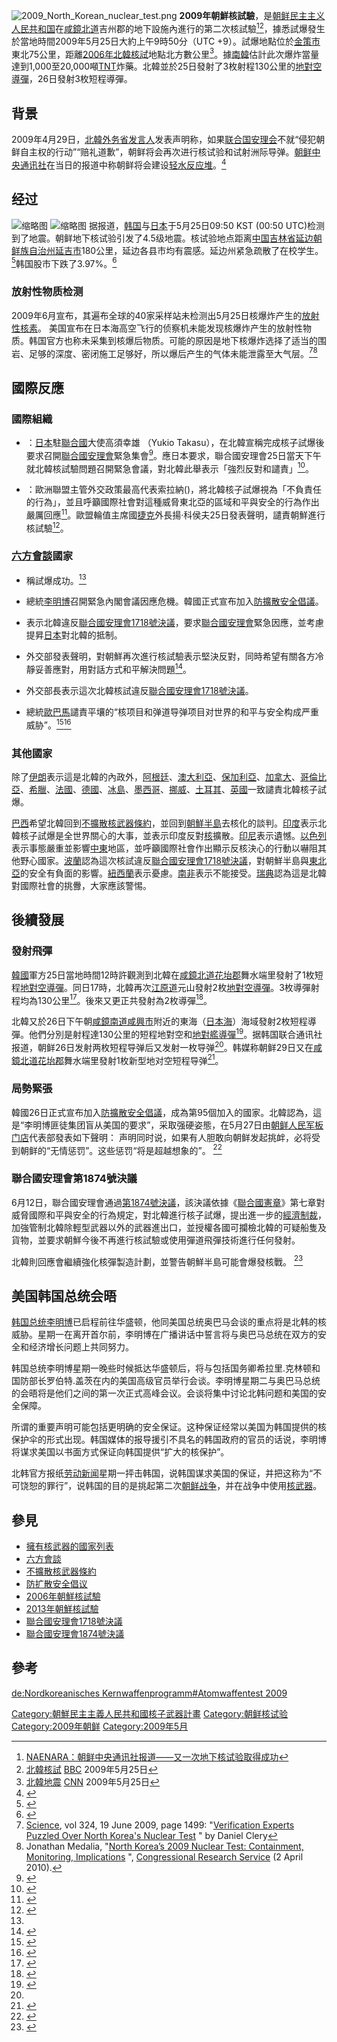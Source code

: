 {{NoteTA
|T=zh-cn:2009年朝鲜核试验; zh-tw:2009年北韓核子試爆; zh-hk:2009年北韓核試驗; zh-sg:2009年朝鲜核试验;
|G1=Earthquake
|1=zh-cn:朝鲜; zh-tw:北韓; zh-hk:北韓; zh-sg:朝鲜;
|2=zh-cn:核试验; zh-tw:核子試爆; zh-hk:核試驗; zh-sg:核试验;
|3=zh-cn:朝鲜人民军; zh-tw:朝鮮人民軍; zh-hk:朝鮮人民軍; zh-sg:朝鲜人民军;
|4=zh-cn:朝鲜民主主义人民共和国; zh-tw:朝鮮民主主義人民共和國; zh-hk:朝鮮民主主義人民共和國; zh-sg:朝鲜民主主义人民共和国;
|5=zh-hans:南朝鲜; zh-hant:南朝鮮;
|6=zh-hans:朝鲜西海; zh-hant:朝鮮西海;
}}
{{核試模板
|名稱 = 2009年朝鲜核试验
|圖片 = 2009_North_Korean_nuclear_test.png
|图片宽度= 200px
|照片說明 = 朝鲜再次进行核试验
|國家 = {{flagicon|PRK}} [[朝鲜|朝鲜]]
|試爆地 = {{coord|41.30|N|129.08|E|type:event_region:KP|display=inline,title}}<br>靠近[[吉州郡|吉州郡]]
|核試時期 = 2009年5月25日上午9时50分
|核爆次數 = 1
|核試性質 = 地下核试验
|引爆方法 = [[核裂变|核裂变]]
|最大當量 = 20,000吨
|前次核試 = [[2006年朝鲜核试验|2006年核试验]]
|後次核試 = [[2013年朝鲜核试验|2013年核试验]]
}}

[[File:2009_North_Korean_nuclear_test.png|thumb]]
{{DPRK WMD}}
'''2009年朝鮮核試驗'''，是[[朝鲜民主主义人民共和国|朝鲜民主主义人民共和国]]在[[咸鏡北道|咸鏡北道]]吉州郡的地下設施內進行的第二次核試驗<ref name="naenara">[http://www.naenara.kp/ch/news/news_view.php?0+18441 NAENARA：朝鲜中央通讯社报道——又一次地下核试验取得成功]{{dead link|date=2018年2月 |bot=InternetArchiveBot |fix-attempted=yes }}</ref><ref>[http://news.bbc.co.uk/2/hi/asia-pacific/8066615.stm 北韓核試] {{Wayback|url=http://news.bbc.co.uk/2/hi/asia-pacific/8066615.stm |date=20161123154242 }} [[BBC|BBC]] 2009年5月25日</ref>，據悉試爆發生於當地時間2009年5月25日大約上午9時50分（UTC +9）。試爆地點位於[[金策市|金策市]]東北75公里，距離[[2006年北韓核試|2006年北韓核試]]地點北方數公里<ref>[http://cnnwire.blogs.cnn.com/2009/05/24/earthquake-shakes-north-korea/ 北韓地震] {{Wayback|url=http://cnnwire.blogs.cnn.com/2009/05/24/earthquake-shakes-north-korea/ |date=20090528112342 }} [[CNN|CNN]] 2009年5月25日</ref>。據[[南韓|南韓]]估計此次爆炸當量達到1,000至20,000噸[[三硝基甲苯|TNT]]炸藥。北韓並於25日發射了3枚射程130公里的[[地對空導彈|地對空導彈]]，26日發射3枚短程導彈。

==背景==
{{main|朝鲜核問題}}
2009年4月29日，[[北韓|北韓]][[朝鲜外务省|外务省]][[发言人|发言人]]发表声明称，如果[[联合国安理会|联合国安理会]]不就“侵犯朝鲜自主权的行动”“赔礼道歉”，朝鲜将会再次进行核试验和试射洲际导弹。[[朝鲜中央通讯社|朝鲜中央通讯社]]在当日的报道中称朝鲜将会建设[[轻水反应堆|轻水反应堆]]。<ref>{{Cite web |url=http://news.ifeng.com/world/200904/0429_16_1132468.shtml |title=朝鲜要求安理会道歉否则将再进行核试验 |accessdate=2009-06-05 |archive-date=2020-06-16 |archive-url=https://web.archive.org/web/20200616213832/http://news.ifeng.com/world/200904/0429_16_1132468.shtml |dead-url=no }}</ref>

==经过==
[[File:Yongbyon,_disabled_nuclear_fuel_fabrication_facility.jpg|缩略图]]
[[File:Yongbyon,_disabled_nuclear_fuel_fabrication_facility_machine_shop.jpg|缩略图]]
据报道，[[韩国|韩国]]与[[日本|日本]]于5月25日09:50 KST (00:50 UTC)检测到了地震。朝鲜地下核试验引发了4.5级地震。核试验地点距离[[中国|中国]][[吉林省|吉林省]][[延边朝鲜族自治州|延边朝鲜族自治州]][[延吉市|延吉市]]180公里，延边各县市均有震感。延边州紧急疏散了在校学生。<ref>{{Cite web |url=http://news.sina.com.cn/o/2009-05-26/080115685676s.shtml |title=延边州紧急疏散学生 |accessdate=2009-06-05 |archive-date=2020-06-16 |archive-url=https://web.archive.org/web/20200616213839/http://news.sina.com.cn/o/2009-05-26/080115685676s.shtml |dead-url=no }}</ref>韩国股市下跌了3.97%。<ref>{{Cite web |url=http://news.ifeng.com/world/special/chaoxianheshiyan/zuixinbaodao/200905/0525_6649_1173330.shtml |title=韩国股市在朝鲜核试验后下跌3.97% |accessdate=2009-06-05 |archive-date=2020-06-16 |archive-url=https://web.archive.org/web/20200616213842/http://news.ifeng.com/world/special/chaoxianheshiyan/zuixinbaodao/200905/0525_6649_1173330.shtml |dead-url=no }}</ref>
===放射性物质检测===
2009年6月{{tsl|en|Preparatory Commission for the Comprehensive Nuclear-Test-Ban Treaty Organization|全面禁止核试验条约组织(CTBTO)}}宣布，其遍布全球的40家采样站未检测出5月25日核爆炸产生的[[放射性核素|放射性核素]]。 美国宣布在日本海高空飞行的侦察机未能发现核爆炸产生的放射性物质。韩国官方也称未采集到核爆后物质。可能的原因是地下核爆炸选择了适当的围岩、足够的深度、密闭施工足够好，所以爆后产生的气体未能泄露至大气层。<ref>[[Science_(journal)|Science]], vol 324, 19 June 2009, page 1499: "[http://www.sciencemag.org/cgi/content/summary/324/5934/1499-a Verification Experts Puzzled Over North Korea's Nuclear Test] {{Wayback|url=http://www.sciencemag.org/cgi/content/summary/324/5934/1499-a |date=20090628124325 }}" by Daniel Clery</ref><ref>Jonathan Medalia, "[http://www.fas.org/sgp/crs/nuke/R41160.pdf North Korea’s 2009 Nuclear Test: Containment, Monitoring, Implications] {{Wayback|url=http://www.fas.org/sgp/crs/nuke/R41160.pdf |date=20170908040229 }}", [[Congressional_Research_Service|Congressional Research Service]] (2 April 2010).</ref>

==國際反應==
===國際組織===
* {{flag|UN}}：[[日本|日本]]駐[[聯合國|聯合國]]大使高須幸雄 （Yukio Takasu），在北韓宣稱完成核子試爆後要求召開[[聯合國安理會|聯合國安理會]]緊急集會<ref>{{cite news|title=聯合國安理會今緊急集會　討論北韓核子試爆|url=http://news.sina.com.tw/article/20090525/1749823.html|publisher=中央社|date=2009-05-25|accessdate=2009-05-26|deadurl=yes|archiveurl=https://web.archive.org/web/20090529040007/http://news.sina.com.tw/article/20090525/1749823.html|archivedate=2009-05-29}}</ref>。應日本要求，聯合國安理會25日當天下午就北韓核試驗問題召開緊急會議，對北韓此舉表示「強烈反對和譴責」<ref>{{cite news|url=http://news.cnyes.com/dspnewsS.asp?rno=1&fi=\NEWSBASE\20090526\WEB462&vi=32401&sdt=20090524&edt=20090526&top=50&date=20090526&time=10:05:08&cls=index1_totalnews|title=北韓核試驗 安理會強烈反對和譴責 將快速磋商如何處置|last=查淑妝|publisher=鉅亨網|date=2009-05-26}}{{dead link|date=十一月 2017 |bot=InternetArchiveBot }}</ref>。
* {{flag|European Union}}：歐洲聯盟主管外交政策最高代表索拉納({{lang|en|Javier Solana}})，將北韓核子試爆視為「不負責任的行為」，並且呼籲國際社會對這種威脅東北亞的區域和平與安全的行為作出嚴厲回應<ref>{{cite news|url=http://news.rti.org.tw/index_newsContent.aspx?nid=199207|title=北韓核子試爆　歐盟籲嚴厲回應|date=2009-05-25|deadurl=yes|archiveurl=https://archive.is/20120713113614/http://news.rti.org.tw/index_newsContent.aspx?nid=199207|archivedate=2012-07-13|accessdate=2009-05-26}}</ref>。歐盟輪值主席國[[捷克|捷克]]外長揚‧科侯夫25日發表聲明，譴責朝鮮進行核試驗<ref>{{cite news|url=http://news.sina.com.hk/cgi-bin/nw/show.cgi/12/1/1/1146842/1.html|title=歐盟輪值主席國捷克譴責朝鮮進行核試驗|publisher=香港新浪網 國際在線報道|date=2009-05-26|access-date=2009-05-26|archive-url=https://web.archive.org/web/20090610023347/http://news.sina.com.hk/cgi-bin/nw/show.cgi/12/1/1/1146842/1.html|archive-date=2009-06-10|dead-url=yes}}</ref>。

===[[六方會談|六方會談]]國家===
*{{Flag|North Korea}}稱試爆成功。<ref name="naenara" />
*{{KOR}}總統[[李明博|李明博]]召開緊急內閣會議因應危機。韓國正式宣布加入[[防擴散安全倡議|防擴散安全倡議]]。
*{{flag|Japan}}表示北韓違反[[聯合國安理會1718號決議|聯合國安理會1718號決議]]，要求[[聯合國|聯合國]][[安理會|安理會]]緊急因應，並考慮提昇[[日本|日本]]對北韓的抵制。
*{{PRC}}外交部發表聲明，對朝鮮再次進行核試驗表示堅決反對，同時希望有關各方冷靜妥善應對，用對話方式和平解決問題<ref>{{cite news|url=http://news.bbc.co.uk/chinese/trad/hi/newsid_8060000/newsid_8066900/8066982.stm|title=中國呼籲冷靜應對朝鮮核試驗|publisher=BBC|date=2009-05-26|accessdate=2009-05-26|archive-date=2020-06-16|archive-url=https://web.archive.org/web/20200616213920/http://news.bbc.co.uk/chinese/trad/hi/newsid_8060000/newsid_8066900/8066982.stm|dead-url=no}}</ref>。
*{{RUS}}外交部長表示這次北韓核試違反[[聯合國安理會1718號決議|聯合國安理會1718號決議]]。
*{{USA}}總統[[歐巴馬|歐巴馬]]譴責平壤的“核项目和弹道导弹项目对世界的和平与安全构成严重威胁”。<ref>{{cite news|url=http://www.voanews.com/chinese/w2009-05-25-voa84.cfm|title=奥巴马总统谴责北韩进行核试验|author=沃尔夫森|publisher=[[美国之音|美国之音]]中文网|date=2009-05-25|accessdate=2009-05-27|archive-date=2009-05-27|archive-url=https://web.archive.org/web/20090527012615/http://www.voanews.com/chinese/w2009-05-25-voa84.cfm|dead-url=no}}</ref><ref>{{cite news
 |url        = http://www.thecommonsdaily.tw/2009/06/0602/Inter/int-04.htm
 |title      = 傳高爾可能親赴北韓 要求釋放美籍記者
 |publisher  = [[民眾日報|民眾日報]]
 |date       = 2009-06-02
 |accessdate = 2009-06-02
}}{{Dead link|date=2018年8月 |bot=InternetArchiveBot |fix-attempted=yes }}</ref>

===其他國家===
除了[[伊朗|伊朗]]表示這是北韓的內政外，[[阿根廷|阿根廷]]、[[澳大利亞|澳大利亞]]、[[保加利亞|保加利亞]]、[[加拿大|加拿大]]、[[哥倫比亞|哥倫比亞]]、[[希臘|希臘]]、[[法國|法國]]、[[德國|德國]]、[[冰島|冰島]]、[[墨西哥|墨西哥]]、[[挪威|挪威]]、[[土耳其|土耳其]]、[[英國|英國]]一致譴責北韓核子試爆。

[[巴西|巴西]]希望北韓回到[[不擴散核武器條約|不擴散核武器條約]]，並回到[[朝鮮半島|朝鮮半島]]去核化的談判。[[印度|印度]]表示北韓核子試爆是全世界關心的大事，並表示印度反對[[核|核]]擴散。[[印尼|印尼]]表示遺憾。[[以色列|以色列]]表示事態嚴重並影響[[中東|中東]]地區，並呼籲國際社會作出顯示反核決心的行動以嚇阻其他野心國家。[[波蘭|波蘭]]認為這次核試違反[[聯合國安理會1718號決議|聯合國安理會1718號決議]]，對朝鮮半島與[[東北亞|東北亞]]的安全有負面的影響。[[紐西蘭|紐西蘭]]表示憂慮。[[南非|南非]]表示不能接受。[[瑞典|瑞典]]認為這是北韓對國際社會的挑釁，大家應該警惕。

==後續發展==
===發射飛彈===
[[韓國|韓國]]軍方25日當地時間12時許觀測到北韓在[[咸鏡北道|咸鏡北道]][[花坮郡|花坮郡]]舞水端里發射了1枚短程[[地對空導彈|地對空導彈]]。同日17時，北韓再次[[江原道_(朝鮮)|江原道]]元山發射2枚[[地對空導彈|地對空導彈]]。3枚導彈射程均為130公里<ref>{{cite news|url=http://news.cnyes.com/stock/dspnewsS.asp?fi=\NEWSBASE\20090526\WEB618&vi=32477&date=20090526&time=10:46:00&pagetype=index5&subtype=home&cls=index1_glstock|title=北韓核試爆又發導彈 天搖地動 威力堪比長崎原子彈|last=查淑妝|publisher=鉅亨網|date=2009-05-26}}{{dead link|date=十一月 2017 |bot=InternetArchiveBot }}</ref>。後來又更正共發射為2枚導彈<ref  name="新华网">{{cite news|url=http://news.xinhuanet.com/world/2009-05/27/content_11442286.htm|title=韩媒称朝鲜再次发射1枚短程导弹|publisher=新华网|accessdate=2009-05-29|archive-date=2009-05-30|archive-url=https://web.archive.org/web/20090530084708/http://news.xinhuanet.com/world/2009-05/27/content_11442286.htm|dead-url=no}}</ref>。

北韓又於26日下午朝[[咸鏡南道|咸鏡南道]][[咸興市|咸興市]]附近的東海（[[日本海|日本海]]）海域發射2枚短程導彈。他們分別是射程達130公里的短程地對空和[[反艦飛彈|地對艦導彈]]<ref>{{cite news|url=http://news.xinhuanet.com/world/2009-05/27/content_11440499.htm|title=朝鲜核试验后连射5导弹|publisher=新华网|accessdate=2009-05-29|archive-date=2009-07-03|archive-url=https://web.archive.org/web/20090703165907/http://news.xinhuanet.com/world/2009-05/27/content_11440499.htm|dead-url=no}}</ref>。据韩国联合通讯社报道，朝鲜26日发射两枚短程导弹后又发射一枚导弹<ref name="新华网"/>。韩媒称朝鲜29日又在[[咸鏡北道|咸鏡北道]][[花坮郡|花坮郡]]舞水端里發射1枚新型地对空短程导弹<ref>{{cite news|url=http://news.xinhuanet.com/world/2009-05/29/content_11454081.htm|title=韩媒说朝鲜发射一枚新型地对空短程导弹|publisher=新华网|accessdate=2009-05-29|archive-date=2009-06-01|archive-url=https://web.archive.org/web/20090601072928/http://news.xinhuanet.com/world/2009-05/29/content_11454081.htm|dead-url=no}}</ref>。

===局勢緊張===
韓國26日正式宣布加入[[防擴散安全倡議|防擴散安全倡議]]，成為第95個加入的國家。北韓認為，這是“李明博匪徒集团盲从美国的要求”，采取强硬姿態，在5月27日由[[朝鲜人民军|朝鲜人民军]][[板门店|板门店]]代表部發表如下聲明：
{{quote|
*一、依照已经向全世界宣布的声明，[[朝鲜人民军|我国革命武装力量]]将把[[李明博|李明博]]匪徒集团对“[[防擴散安全倡議|防止大量杀伤武器扩散计划]]”的“全面参与”看做对我们的宣战。据此，将把包括对我国和平船舶的管制和搜查行为在内的任何细小的敌对行为都看做是对我们共和国主权的不可容许的侵犯，实施严厉的军事打击加以应对。
*二、[[美国|美国]]现任执政者为反朝扼杀活动所丧心病狂，否定国际法和停战协定还嫌不够，连签订协定的当事者的责任都抛弃，终于将南朝鲜傀儡拉进了“[[防擴散安全倡議|防止大量杀伤武器扩散计划]]”，在这种情况下，我国军队再也不会受[[朝鮮停戰協定|停战协定]]的约束。
*三、作为当务之急，对位于[[黃海|朝鲜西海]]的我国海上军事分界线西北领海的南方五个岛屿（[[白翎岛|白翎岛]]、大青岛、小青岛、延坪岛、隅岛）的法律地位及其周边地区行驶的美国侵略军和傀儡海军军舰及其他船只的安全航行不能做担保<ref>{{cite news
 |url          = http://www.thecommonsdaily.tw/2009/06/0602/Inter/int-03.htm
 |title        = 北韓加強海軍登陸演習 可能突襲南韓島嶼
 |publisher    = [[民眾日報|民眾日報]]
 |date         = 2009-06-02
 |accessdate   = 2009-06-02
 |archive-url  = https://web.archive.org/web/20090608184518/http://www.thecommonsdaily.tw/2009/06/0602/Inter/int-03.htm
 |archive-date = 2009-06-08
 |dead-url     = yes
}}</ref>。 <ref>{{cite news|url=http://naenara.kp/ch/news/news_view.php?0+18473|title=触犯我们的人免不了不可想象的无情惩治|publisher=NAENARA|date=2009-05-28}}{{dead link|date=2018年2月 |bot=InternetArchiveBot |fix-attempted=yes }}</ref>
}}
声明同时说，如果有人胆敢向朝鲜发起挑衅，必将受到朝鲜的“无情惩罚”。这些惩罚“将是超越想象的”。 <ref>{{cite news|url=http://news.xinhuanet.com/world/2009-05/27/content_11443250.htm|title=朝鲜对韩国加入"防扩散安全倡议"采取强硬军事措施|publisher=[[新华网|新华网]]|date=2009-05-27|accessdate=2009-05-27|archive-date=2017-04-23|archive-url=https://web.archive.org/web/20170423201757/http://news.xinhuanet.com/world/2009-05/27/content_11443250.htm|dead-url=no}}</ref>

===聯合國安理會第1874號決議===
6月12日，聯合國安理會通過[[聯合國安理會1874號決議|第1874號決議]]，該決議依據《[[聯合國憲章|聯合國憲章]]》第七章對威脅國際和平與安全的行為規定，對北韓進行核子試爆，提出進一步的[[經濟制裁|經濟制裁]]，加強管制北韓除輕型武器以外的武器進出口，並授權各國可攔檢北韓的可疑船隻及貨物，並要求朝鮮今後不再進行核試驗或使用彈道飛彈技術進行任何發射。

北韓則回應會繼續強化核彈製造計劃，並警告朝鮮半島可能會爆發核戰。 <ref>{{cite news|url=http://news.rti.org.tw/index_newsContent.aspx?nid=201858|title=朝鮮半島緊張升高　北韓警告可能爆發核戰|publisher=[[中央廣播電台|中央廣播電台]]|date=2009-06-14|deadurl=yes|archiveurl=https://archive.is/20120717070504/http://news.rti.org.tw/index_newsContent.aspx?nid=201858|archivedate=2012-07-17|accessdate=2009-06-14}}</ref>

==美国韩国总统会晤==
[[韩国总统|韩国总统]][[李明博|李明博]]已启程前往华盛顿，他同美国总统奥巴马会谈的重点将是北韩的核威胁。星期一在离开首尔前，李明博在广播讲话中誓言将与奥巴马总统在双方的安全和经济增长问题上共同努力。

韩国总统李明博星期一晚些时候抵达华盛顿后，将与包括国务卿希拉里.克林顿和国防部长罗伯特.盖茨在内的美国高级官员举行会谈。李明博星期二与奥巴马总统的会晤将是他们之间的第一次正式高峰会议。会谈将集中讨论北韩问题和美国的安全保障。


所谓的重要声明可能包括更明确的安全保证。这种保证经常以美国为韩国提供的核保护伞的形式出现。韩国媒体的报导援引不具名的韩国政府的官员的话说，李明博将谋求美国以书面方式保证向韩国提供“扩大的核保护”。

北韩官方报纸[[劳动新闻|劳动新闻]]星期一抨击韩国，说韩国谋求美国的保证，并把这称为“不可饶恕的罪行”，说韩国的目的是挑起第二次[[朝鲜战争|朝鲜战争]]，并在战争中使用[[核武器|核武器]]。

==參見==
{{Wikisourceshas|不擴散核武器條約|聯合國安理會1718號決議|聯合國安理會1874號決議}}

*[[擁有核武器的國家列表|擁有核武器的國家列表]]
*[[六方會談|六方會談]]
*[[不擴散核武器條約|不擴散核武器條約]]
*[[防扩散安全倡议|防扩散安全倡议]]
*[[2006年朝鮮核試驗|2006年朝鮮核試驗]]
*[[2013年朝鮮核試驗|2013年朝鮮核試驗]]
*[[聯合國安理會1718號決議|聯合國安理會1718號決議]]
*[[聯合國安理會1874號決議|聯合國安理會1874號決議]]

==參考==
{{reflist}}

{{朝鲜核与大规模杀伤性武器问题}}

[[Category:朝鮮民主主義人民共和國核子武器計畫|Category:朝鮮民主主義人民共和國核子武器計畫]]
[[Category:朝鲜核试验|Category:朝鲜核试验]]
[[Category:2009年朝鲜|Category:2009年朝鲜]]
[[Category:2009年5月|Category:2009年5月]]

[[de:Nordkoreanisches_Kernwaffenprogramm#Atomwaffentest_2009|de:Nordkoreanisches Kernwaffenprogramm#Atomwaffentest 2009]]